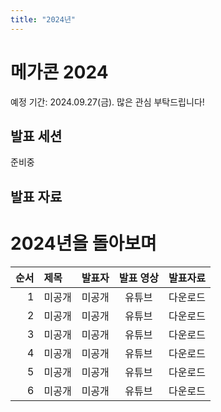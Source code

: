 ```yaml
---
title: "2024년"
---
```


# 메가콘 2024
예정 기간: 2024.09.27(금). 많은 관심 부탁드립니다! 
## 발표 세션
준비중

## 발표 자료

# 2024년을 돌아보며

| 순서 | 제목 | 발표자 | 발표 영상 | 발표자료
|---:| :--- | :---: | :---: | :---: |
| 1 | 미공개 | 미공개 | 유튜브 | 다운로드 |
| 2 | 미공개 | 미공개 | 유튜브 | 다운로드 |
| 3 | 미공개 | 미공개 | 유튜브 | 다운로드 |
| 4 | 미공개 | 미공개 | 유튜브 | 다운로드 |
| 5 | 미공개 | 미공개 | 유튜브 | 다운로드 |
| 6 | 미공개 | 미공개 | 유튜브 | 다운로드 |
